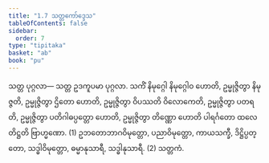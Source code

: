 ```yaml
---
title: "1.7 သတ္တကော်ဒ္ဒေသ"
tableOfContents: false
sidebar:
  order: 7
type: "tipitaka"
basket: "ab"
book: "pu"
---
```



<DynamicBreadcrumb />

<Division number="13" book="pu" e="ch" v="31" p="112">

<Paragraph number="162" book="pu">
<Emphasis>သတ္တ ပုဂ္ဂလာ—</Emphasis>
</Paragraph>

<Paragraph number="163" book="pu">
သတ္တ ဥဒကူပမာ ပုဂ္ဂလာ. သကိံ နိမုဂ္ဂေါ နိမုဂ္ဂေါဝ ဟောတိ, ဥမ္မုဇ္ဇိတွာ နိမုဇ္ဇတိ, ဥမ္မုဇ္ဇိတွာ ဌိတော ဟောတိ, ဥမ္မုဇ္ဇိတွာ ဝိပဿတိ ဝိလောကေတိ, ဥမ္မုဇ္ဇိတွာ ပတရတိ, ဥမ္မုဇ္ဇိတွာ ပတိဂါဓပ္ပတ္တော ဟောတိ, ဥမ္မုဇ္ဇိတွာ တိဏ္ဏော ဟောတိ ပါရင်္ဂတော ထလေ တိဋ္ဌတိ ဗြာဟ္မဏော. (1)
</Paragraph>

<Paragraph number="164" book="pu">
ဥဘတောဘာဂဝိမုတ္တော, ပညာဝိမုတ္တော, ကာယသက္ခီ, ဒိဋ္ဌိပ္ပတ္တော, သဒ္ဓါဝိမုတ္တော, ဓမ္မာနုသာရီ, သဒ္ဓါနုသာရီ. (2)

</Paragraph>
</Division>

<Paragraph number="165" type="center" book="pu">
သတ္တကံ.
</Paragraph>